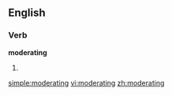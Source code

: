 
==English==

===Verb===
'''moderating'''

# {{present participle of|[[moderate]]}}

[[simple:moderating]]
[[vi:moderating]]
[[zh:moderating]]